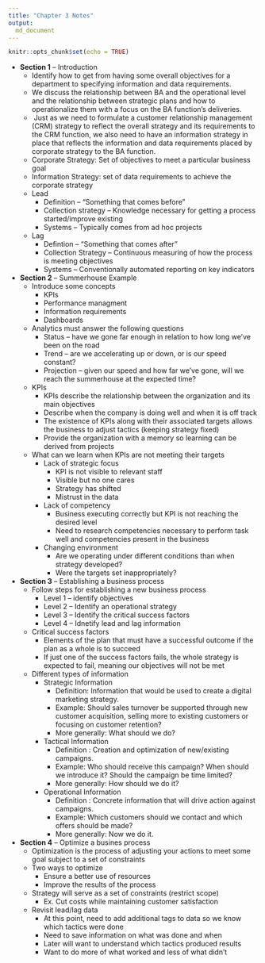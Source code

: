 ```yaml
---
title: "Chapter 3 Notes"
output:
  md_document
---
```


```r
knitr::opts_chunk$set(echo = TRUE)
```

* **Section 1** -- Introduction
    * Identify how to get from having some overall objectives for a department to specifying information and data requirements.
    * We discuss the relationship between BA and the operational level and the relationship between strategic plans and how to operationalize them with a focus on the BA function's deliveries.
    *  Just as we need to formulate a customer relationship management (CRM) strategy to reflect the overall strategy and its requirements to the CRM function, we also need to have an information strategy in place that reflects the information and data requirements placed by corporate strategy to the BA function.
    * Corporate Strategy: Set of objectives to meet a particular business goal
    * Information Strategy: set of data requirements to achieve the corporate strategy
    * Lead
        * Definition -- “Something that comes before”
        * Collection strategy -- Knowledge necessary for getting a process started/improve existing
        * Systems -- Typically comes from ad hoc projects
    * Lag
        * Defintion -- “Something that comes after”
        * Collection Strategy -- Continuous measuring of how the process is meeting objectives
        * Systems -- Conventionally automated reporting on key indicators
* **Section 2** -- Summerhouse Example
    * Introduce some concepts
        * KPIs
        * Performance managment 
        * Information requirements
        * Dashboards
    * Analytics must answer the following questions
        * Status – have we gone far enough in relation to how long we’ve been on the road
        * Trend – are we accelerating up or down, or is our speed constant?
        * Projection – given our speed and how far we’ve gone, will we reach the summerhouse at the expected time?
    * KPIs
        * KPIs describe the relationship between the organization and its main objectives
        * Describe when the company is doing well and when it is off track
        * The existence of KPIs along with their associated targets allows the business to adjust tactics (keeping strategy fixed)
        * Provide the organization with a memory so learning can be derived from projects
    * What can we learn when KPIs are not meeting their targets
        * Lack of strategic focus
            * KPI is not visible to relevant staff
            * Visible but no one cares
            * Strategy has shifted
            * Mistrust in the data
        * Lack of competency
            * Business executing correctly but KPI is not reaching the desired level
            * Need to research competencies necessary to perform task well and competencies present in the business
        * Changing environment
            * Are we operating under different conditions than when strategy developed?
            * Were the targets set inappropriately?
* **Section 3** -- Establishing a business process
    * Follow steps for establishing a new business process
        * Level 1 -- identify objectives
        * Level 2 -- Identify an operational strategy
        * Level 3 -- Identify the critical success factors
        * Level 4 -- Idnetify lead and lag information
    * Critical success factors
        * Elements of the plan that must have a successful outcome if the plan as a whole is to succeed
        * If just one of the success factors fails, the whole strategy is expected to fail, meaning our objectives will not be met
    * Different types of information
        * Strategic Information
            * Definition: Information that would be used to create a digital marketing strategy.
            * Example: Should sales turnover be supported through new customer acquisition, selling more to existing customers or focusing on customer retention?
            * More generally: What should we do?
        * Tactical Information
            * Definition : Creation and optimization of new/existing campaigns.
            * Example: Who should receive this campaign? When should we introduce it? Should the campaign be time limited?
            * More generally: How should we do it?
        * Operational Information
            * Definition : Concrete information that will drive action against campaigns.
            * Example: Which customers should we contact and which offers should be made?
            * More generally: Now we do it.
* **Section 4** -- Optimize a busines process
    * Optimization is the process of adjusting your actions to meet some goal subject to a set of constraints
    * Two ways to optimize
        * Ensure a better use of resources
        * Improve the results of the process
    * Strategy will serve as a set of constraints (restrict scope)
        * Ex. Cut costs while maintaining customer satisfaction
    * Revisit lead/lag data
        * At this point, need to add additional tags to data so we know which tactics were done
        * Need to save information on what was done and when
        * Later will want to understand which tactics produced results
        * Want to do more of what worked and less of what didn’t










